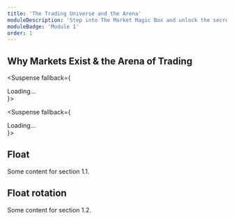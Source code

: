 ```yaml
---
title: 'The Trading Universe and the Arena'
moduleDescription: 'Step into The Market Magic Box and unlock the secrets of how markets truly work. This immersive journey transforms you from curious beginner to market decoder, revealing the DNA behind every price tick. Through a stunning 3D simulation, you’ll build a living market - cube by cube, particle by particle. Zoom into stocks, ignite buy-and-sell collisions, shape trends with support and resistance, and uncover hidden forces like float rotation and catalysts. With interactive games, sandboxes, and a thrilling Grand Challenge, you’ll not just learn trading - you’ll feel it.'
moduleBadge: 'Module 1'
order: 1
---
```


## Why Markets Exist & the Arena of Trading

<QuoteComponent
  quote="The real voyage of discovery consists not in seeking new landscapes, but in having new eyes."
  author="Marcel Proust"
/>

<Suspense fallback={<div>Loading...</div>}>
  <TradingFloorViz />
</Suspense>

<Suspense fallback={<div>Loading...</div>}>
  <TradingFloorViz2 />
</Suspense>

## Float

Some content for section 1.1.

## Float rotation

Some content for section 1.2.
